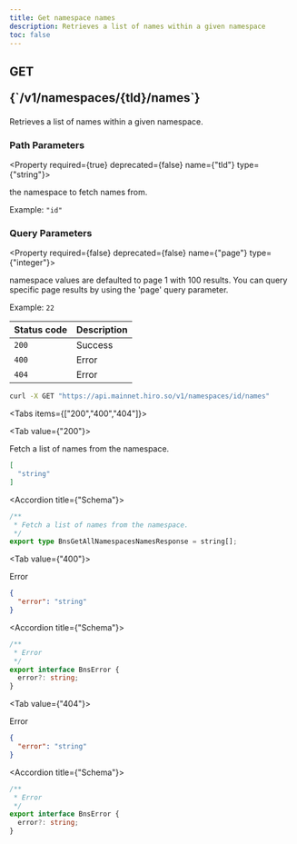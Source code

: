 ```yaml
---
title: Get namespace names
description: Retrieves a list of names within a given namespace
toc: false
---
```




<Root>

<API>

<div className='flex-1'>

<h2 className="not-prose mb-2 inline-flex items-center gap-3 font-mono">
  <div className="rounded-lg border px-1 py-0.5 text-xs font-medium border-green-400/50 bg-green-400/20 text-green-600 dark:text-green-400">
    GET
  </div>
  <p className="text-xs break-words overflow-hidden w-[95%]">{`/v1/namespaces/{tld}/names`}</p>
</h2>

Retrieves a list of names within a given namespace.

### Path Parameters

<Property required={true} deprecated={false} name={"tld"} type={"string"}>

the namespace to fetch names from.

<span>Example:  `"id"`</span>

</Property>

### Query Parameters

<Property required={false} deprecated={false} name={"page"} type={"integer"}>

namespace values are defaulted to page 1 with 100 results. You can query specific page results by using the 'page' query parameter.

<span>Example:  `22`</span>

</Property>

| Status code | Description |
| :----------- | :----------- |
| `200` | Success |
| `400` | Error |
| `404` | Error |

</div>

<APIExample>

```bash title="Terminal"
curl -X GET "https://api.mainnet.hiro.so/v1/namespaces/id/names"
```

<Tabs items={["200","400","404"]}>

<Tab value={"200"}>

Fetch a list of names from the namespace.

```json title="Example response"
[
  "string"
]
```

<Accordions>

<Accordion title={"Schema"}>

```ts
/**
 * Fetch a list of names from the namespace.
 */
export type BnsGetAllNamespacesNamesResponse = string[];

```

</Accordion>

</Accordions>

</Tab>

<Tab value={"400"}>

Error

```json title="Example response"
{
  "error": "string"
}
```

<Accordions>

<Accordion title={"Schema"}>

```ts
/**
 * Error
 */
export interface BnsError {
  error?: string;
}

```

</Accordion>

</Accordions>

</Tab>

<Tab value={"404"}>

Error

```json title="Example response"
{
  "error": "string"
}
```

<Accordions>

<Accordion title={"Schema"}>

```ts
/**
 * Error
 */
export interface BnsError {
  error?: string;
}

```

</Accordion>

</Accordions>

</Tab>

</Tabs>

</APIExample>

</API>

</Root>
